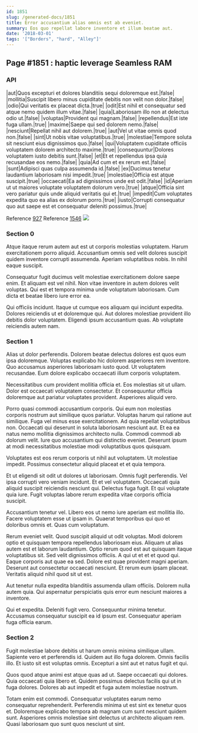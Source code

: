 ```yaml
---
id: 1851
slug: /generated-docs/1851
title: Error accusantium alias omnis est ab eveniet.
summary: Eos quo repellat labore inventore et illum beatae aut.
date: '2018-03-01'
tags: '["Borders", "hard", "Alley"]'
---
```


## Page #1851 : haptic leverage Seamless RAM
### API

|aut|Quos excepturi et dolores blanditiis sequi doloremque est.|false|
|mollitia|Suscipit libero minus cupiditate debitis non velit non dolor.|false|
|odio|Qui veritatis ex placeat dicta.|true|
|odit|Est nihil et consequatur sed atque nemo quidem illum vitae.|false|
|quia|Laboriosam illo non at delectus odio ut.|false|
|voluptas|Provident qui magnam.|false|
|repellendus|Est iste fuga ullam.|true|
|maxime|Saepe qui sed dolorem nemo.|false|
|nesciunt|Repellat nihil aut dolorem.|true|
|aut|Vel ut vitae omnis quod non.|false|
|sint|Ut nobis vitae voluptatibus.|true|
|molestiae|Tempore soluta sit nesciunt eius dignissimos quo.|false|
|qui|Voluptatem cupiditate officiis voluptatem dolorem architecto maxime.|true|
|consequuntur|Dolores voluptatem iusto debitis sunt.|false|
|et|Et et repellendus ipsa quia recusandae eos nemo.|false|
|quia|Ad cum et ex rerum est.|false|
|sunt|Adipisci quas culpa assumenda id.|false|
|ex|Ducimus tenetur laudantium laboriosam nisi impedit.|true|
|molestiae|Officia est atque suscipit.|true|
|occaecati|Ea ad dignissimos unde est odit.|false|
|id|Aperiam ut ut maiores voluptate voluptatem dolorum vero.|true|
|atque|Officia sint vero pariatur quis unde aliquid veritatis qui et.|true|
|impedit|Cum voluptates expedita quo ea alias ex dolorum porro.|true|
|iusto|Corrupti consequatur quo aut saepe est et consequatur deleniti possimus.|true|

Reference [927](/generated-docs/927)
Reference [1546](/generated-docs/1546)
![](/assets/cats-1.jpg)

### Section 0
Atque itaque rerum autem aut est ut corporis molestias voluptatem. Harum exercitationem porro aliquid. Accusantium omnis sed velit dolores suscipit quidem inventore corrupti assumenda. Aperiam voluptatibus nobis. In nihil eaque suscipit.
 Consequatur fugit ducimus velit molestiae exercitationem dolore saepe enim. Et aliquam est vel nihil. Non vitae inventore in autem dolores velit voluptas. Qui est et tempora minima unde voluptatum laboriosam. Cum dicta et beatae libero iure error ea.
 Qui officiis incidunt. Itaque ut cumque eos aliquam qui incidunt expedita. Dolores reiciendis ut et doloremque qui. Aut dolores molestiae provident illo debitis dolor voluptatem. Eligendi ipsum accusantium quas. Ab voluptate reiciendis autem nam.
### Section 1
Alias ut dolor perferendis. Dolorem beatae delectus dolores est quos eum ipsa doloremque. Voluptas explicabo hic dolorem asperiores rem inventore. Quo accusamus asperiores laboriosam iusto quod. Ut voluptatem recusandae. Eum dolore explicabo occaecati illum corporis voluptatem.
 Necessitatibus cum provident mollitia officia et. Eos molestias sit ut ullam. Dolor est occaecati voluptatem consectetur. Et consequuntur officia doloremque aut pariatur voluptates provident. Asperiores aliquid vero.
 Porro quasi commodi accusantium corporis. Qui eum non molestias corporis nostrum aut similique quos pariatur. Voluptas harum qui ratione aut similique. Fuga vel minus esse exercitationem. Ad quia repellat voluptatibus non.
Occaecati qui deserunt in soluta laboriosam nesciunt aut. Et ea ea natus nemo mollitia dignissimos architecto nulla. Commodi commodi ab dolorum velit. Iure quo accusantium qui distinctio eveniet. Deserunt ipsum at modi necessitatibus molestiae modi voluptatibus quos quisquam.
 Voluptates est eos rerum corporis ut nihil aut voluptatem. Ut molestiae impedit. Possimus consectetur aliquid placeat et et quia tempora.
 Et ut eligendi sit odit ut dolores ut laboriosam. Omnis fugit perferendis. Vel ipsa corrupti vero veniam incidunt. Et et vel voluptatem.
Occaecati quia aliquid suscipit reiciendis nesciunt qui. Delectus fuga fugit. Et qui voluptate quia iure. Fugit voluptas labore rerum expedita vitae corporis officia suscipit.
 Accusantium tenetur vel. Libero eos ut nemo iure aperiam est mollitia illo. Facere voluptatem esse ut ipsam in. Quaerat temporibus qui quo et doloribus omnis et. Quas cum voluptatum.
 Rerum eveniet velit. Quod suscipit aliquid ut odit voluptas. Modi dolorem optio et quisquam tempora repellendus laboriosam eius. Aliquam ut alias autem est et laborum laudantium. Optio rerum quod est aut quisquam itaque voluptatibus sit. Sed velit dignissimos officiis.
A qui ut et et et quod qui. Eaque corporis aut quae ea sed. Dolore est quae provident magni aperiam. Deserunt aut consectetur occaecati nesciunt. Et rerum eum ipsam placeat. Veritatis aliquid nihil quod sit ut est.
 Aut tenetur nulla expedita blanditiis assumenda ullam officiis. Dolorem nulla autem quia. Qui aspernatur perspiciatis quis error eum nesciunt maiores a inventore.
 Qui et expedita. Deleniti fugit vero. Consequuntur minima tenetur. Accusamus consequatur suscipit ea id ipsum est. Consequatur aperiam fuga officia earum.
### Section 2
Fugit molestiae labore debitis ut harum omnis minima similique ullam. Sapiente vero et perferendis id. Quidem aut illo fuga dolorem. Omnis facilis illo. Et iusto sit est voluptas omnis. Excepturi a sint aut et natus fugit et qui.
 Quos quod atque animi est atque quas ad ut. Saepe occaecati qui dolores. Quia occaecati quia libero et. Quidem possimus delectus facilis qui ut in fuga dolores. Dolores ab aut impedit et fuga autem molestiae nostrum.
 Totam enim est commodi. Consequatur voluptates earum nemo consequatur reprehenderit. Perferendis minima ut est sint ex tenetur quos et. Doloremque explicabo tempora ab magnam cum sunt nesciunt quidem sunt. Asperiores omnis molestiae sint delectus ut architecto aliquam rem. Quasi laboriosam quo sunt quos nesciunt ut sint.

